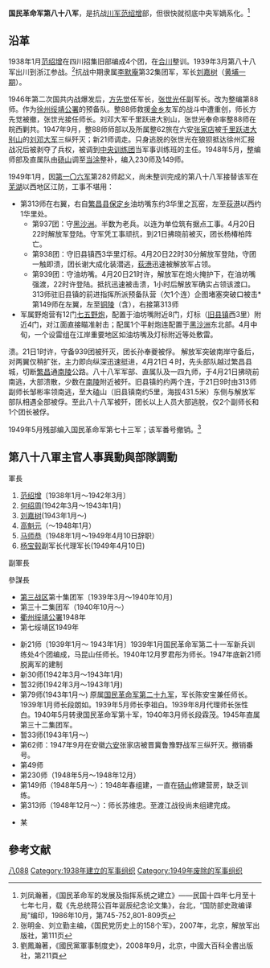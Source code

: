 {{Multiple issues|
{{Prose|time=2021-04-13T18:26:46+00:00}}
{{Trivia|time=2021-04-13T18:26:46+00:00}}
}}
{{Infobox Military Unit
|unit_name=国民革命军第八十八军
|image=Flag of the Republic of China Army.svg
|caption=國民革命軍軍旗
|country={{ROC}}
|allegiance={{ROC}}<br>{{Kmt|22px}}
|branch=正规军
|dates= 1938年~1949年
|type=[[軍隊|軍隊]]
|role=
|size=3个师 
|command_structure=
|last_commander=
|garrison=[[繁昌|繁昌]]
|colonel_of_the_regiment=
|nickname=
|motto=
|colors=
|march=
|mascot=
|battles= 1939年[[冬季攻势|冬季攻势]]<br>[[第二次长沙会战|第二次长沙会战]]<br>[[闽浙追击|闽浙追击]]
|notable_commanders= 
|anniversaries=
}}

'''国民革命军第八十八军'''，是抗战[[川军|川军]][[范绍增|范绍增]]部，但很快就彻底中央军嫡系化。<ref>刘凤瀚著，《国民革命军的发展及指挥系统之建立》——民国十四年七月至十七年七月，载《先总统蒋公百年诞辰纪念论文集》，台北，“国防部史政编译局”编印，1986年10月，第745-752,801-809页</ref>

== 沿革 == 
1938年1月[[范绍增|范绍增]]在四川招集旧部编成4个团，在[[合川|合川]]整训。1939年3月第八十八军出川到浙江参战。<ref>张明金、刘立勤主编，《国民党历史上的158个军》，2007年，北京，解放军出版社，第111页</ref>抗战中期隶属[[李默庵|李默庵]]第32集团军，军长[[刘嘉树|刘嘉树]]（[[黄埔一期|黄埔一期]]）。

1946年第二次国共内战爆发后，[[方先觉|方先觉]]任军长，[[张世光|张世光]]任副军长。改为整编第88师。作为[[徐州绥靖公署|徐州绥靖公署]]的预备队。整88师救援[[金乡|金乡]]友军的战斗中遭重创，师长方先觉被撤，张世光接任师长。刘邓大军千里跃进大别山，张世光奉命率整88师在皖西剿共。1947年9月，整88师师部以及所属整62旅在六安[[张店镇_(六安市)|张家店]]被[[千里跃进大别山|千里跃进大别山]]的[[刘邓大军|刘邓大军]]三纵歼灭；新21师调走。只身逃脱的张世光在狼狈抵达徐州汇报战况后被剥夺了兵权，被调到[[中央训练团|中央训练团]]当军事训练班的主任。1948年5月，整编师部及直属队由[[砀山|砀山]]调至[[当涂|当涂]]整补，编入230师及149师。

1949年1月，因[[国民革命军第一〇六军|第一〇六军]]第282师起义，尚未整训完成的第八十八军接替该军在[[芜湖|芜湖]]以西地区江防，工事不堪用：
*第313师在右翼，右自[[繁昌县|繁昌县]][[保定街道|保定乡]]油坊嘴东约3华里之瓦窑，左至[[荻港|荻港]]以西约1华里处。
**第937团：守[[白茆镇|黑沙洲]]。半数为老兵。以连为单位筑有据点工事。4月20日22时解放军登陆。守军凭工事顽抗，到21日拂晓前被灭，团长杨椿柏阵亡。
**第938团：守旧县镇西3华里灯标。4月20日22时30分解放军登陆，守团一触即溃，团长谢大成化装潜逃，[[荻港|荻港]]迅速被解放军占领。
**第939团：守油坊嘴。4月20日21时许，解放军在炮火掩护下，在油坊嘴强渡，22时许登陆。抵抗迅速被击溃，1小时后解放军确实占领该渡口。313师驻旧县镇的前进指挥所派预备队营（欠1个连）企图堵塞突破口被击*第149师在左翼，左至[[铜陵|铜陵]]（含），右接第313师
*军属野炮营有12门[[九十式野炮|七五野炮]]，配置于油坊嘴附近8门，灯标（[[新港镇_(芜湖市)|旧县镇]]西3里）附近4门，对江面直接瞄准射击；配属1个平射炮连配置于[[白茆镇|黑沙洲]]东北部。4月中旬，一个设雷组在江岸重要地区如油坊嘴及灯标附近等处敷雷。
溃。21日1时许，守备939团被歼灭，团长孙奉夔被俘。
解放军突破南岸守备后，对两翼仅稍扩张，主力即向纵深迅速挺进，4月21日４时，先头部队越过繁昌县城，切断[[繁昌|繁昌]]通[[南陵|南陵]]公路。八十八军军部、直属队及一四九师，于4月21日拂晓前南逃，大部溃散，少数在[[南陵县|南陵]]附近被歼。旧县镇的约两个连，于21日9时由313师副师长邹彬率领南逃，至大磕山（旧县镇南约5里，海拔431.5米）东侧与解放军部队相遇全部被俘。至此八十八军被歼，团长以上人员大部逃脱，仅2个副师长和1个团长被俘。

1949年5月残部编入国民革命军第七十三军；该军番号撤销。<ref>劉鳳瀚著，《國民黨軍事制度史》，2008年9月，北京，中國大百科全書出版社，第211頁</ref>

== 第八十八軍主官人事異動與部隊調動 ==
<div class="NavFrame" style="text-align: left; width:100%">	
{{HideH|[[File:Flag_of_the_Republic_of_China_Army.svg|30px]] 主官、副主官人事異動}}
; 軍長
# [[范绍增|范绍增]]〔1938年1月～1942年3月〕
# [[何绍周|何绍周]](1942年3月～1943年1月)
# [[刘嘉树|刘嘉树]](1943年1月～)
# [[高魁元|高魁元]]（～1948年1月）
# [[马师恭|马师恭]]（1948年1月～1949年4月10日辞职）
# [[杨宝毂|杨宝毂]]副军长代理军长(1949年4月10日)
; 副軍長

; 參謀長

{{Hidef}}</div>

<div class="NavFrame" style="text-align: left; width:100%">	
{{HideH|[[File:Flag_of_the_Republic_of_China_Army.svg|30px]] 隸屬情況}}
*[[第三战区|第三战区]]第十集团军〔1939年3月～1940年10月〕
*第三十二集团军（1940年10月～）
*[[衢州绥靖公署|衢州绥靖公署]]1948年
*第七绥靖区1949年
{{HideF}}</div>

<div class="NavFrame" style="text-align: left; width:100%">	
{{HideH|[[File:Flag_of_the_Republic_of_China_Army.svg|30px]] 下轄部隊調動}}
* 新21师〔1939年1月～ 1943年1月〕1939年1月国民革命军第二十一军新兵训练处4个团编成，马昆山任师长。1940年12月罗君彤为师长。1947年底新21师脱离军的建制
* 新30师(1942年3月～1943年1月)
* 暂32师(1942年3月～1943年1月)
* 第79师(1943年1月～) 原属[[国民革命军第二十九军|国民革命军第二十九军]]，军长陈安宝兼任师长。1939年1月师长段朗如。1939年5月师长李祖白。1939年8月代理师长张性白。1940年5月转隶国民革命军第十军，1940年3月师长段霖茂。1945年直属第三十二集团军。
* 暂33师(1943年1月～)
* 第62师：1947年9月在安徽[[六安|六安]]张家店被晋冀鲁豫野战军三纵歼灭。撤销番号。
* 第49师
* 第230师（1948年5月～1948年12月）
* 第149师（1948年5月～）：1948年春组建，一直在[[砀山|砀山]]修建营房，缺乏训练。
* 第313师（1948年12月～）：师长苏维忠。至渡江战役尚未组建完成。
{{Hidef}}</div>

<div class="NavFrame" style="text-align: left; width:100%">	
{{hideh|[[File:Flag_of_the_Republic_of_China_Army.svg|30px]] 殉職將官}}
*某
{{HideF}}</div>

== 參考文献 ==
{{Reflist|2}}

{{國民革命軍的軍}}

[[Category:国民革命军的军|八088]]
[[Category:1938年建立的军事组织|Category:1938年建立的军事组织]]
[[Category:1949年废除的军事组织|Category:1949年废除的军事组织]]
